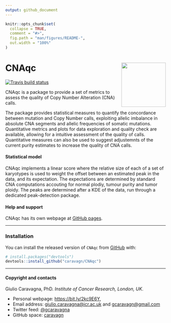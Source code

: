 ```yaml
---
output: github_document
---
```


```r
knitr::opts_chunk$set(
  collapse = TRUE,
  comment = "#>",
  fig.path = "man/figures/README-",
  out.width = "100%"
)
```

# CNAqc <img src='man/figures/logo.png' align="right" height="139" />

<!-- badges: start -->

[![Travis build
status](https://travis-ci.org/caravagn/CNAqc.svg?branch=master)](https://travis-ci.org/caravagn/CNAqc)
<!-- badges: end -->

CNAqc is a package to provide a set of metrics to assess the quality of 
Copy Number Alteration (CNA) calls.

The package provides statistical measures to quantify the concordance 
between mutation and Copy Number calls, exploiting allelic imbalance in absolute CNA segments and allelic frequencies 
of somatic mutations. Quantitative metrics and plots for data 
exploration and quality check are available, allowing for a intuitive
assessment of the quality of calls. Quantitative measures can also be 
used to suggest adjustemnts of the current purity estimates to increase
the quality of CNA calls.


#### Statistical model

CNAqc implements a linear score where the relative size of each of a
set of karyotypes is used to weight the offset between an estimated
peak in the data, and its expectation. The expectations are determined
by standard CNA computations accouting for normal plodiy, tumour purity
and tumor ploidy. The peaks are determined after a KDE of the data, run
through a dedicated peak-detection package.

#### Help and support

CNAqc has its own webpage at [GitHub pages](https://caravagn.github.io/CNAqc/).

-----

### Installation

You can install the released version of `CNAqc` from
[GitHub](https://github.com/) with:

``` r
# install.packages("devtools")
devtools::install_github("caravagn/CNAqc")
```

-----

#### Copyright and contacts

Giulio Caravagna, PhD. _Institute of Cancer Research, London, UK_.

* Personal webpage: [https://bit.ly/2kc9E6Y](https://sites.google.com/site/giuliocaravagna/), 
* Email address: [giulio.caravagna@icr.ac.uk](mailto:giulio.caravagna@icr.ac.uk) and [gcaravagn@gmail.com](mailto:gcaravagn@gmail.com)
* Twitter feed: [@gcaravagna](https://twitter.com/gcaravagna)
* GitHub space: [caravagn](https://github.com/caravagn)

